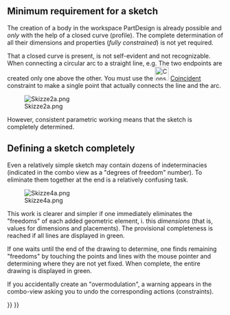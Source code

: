 <languages/>

{{TutorialInfo
|Topic=Sketch
|Level=Beginner
|Author=[[User:Maker|Maker]]
|Time=
|FCVersion=
}}

== Minimum requirement for a sketch ==

The creation of a body in the workspace PartDesign is already possible and ''only'' with the help of a closed curve (profile). The complete determination of all their dimensions and properties (''fully constrained'') is not yet required.

That a closed curve is present, is not self-evident and not recognizable. When connecting a circular arc to a straight line, e.g. The two endpoints are created only one above the other. You must use the [[Image:Constraint_PointOnPoint.svg|32px]] [[Sketcher ConstrainCoincident|Coincident]] constraint to make a single point that actually connects the line and the arc.

[[File:Skizze2a.png]]

{{Caption|A simple sketch. 
Left: Curve only in four places (red, automatic constraints when drawing with [[File: Sketcher_CreatePolyline.svg|32px]] [[Sketcher_CreatePolyline|Polyline]]) closed. 
Middle: Warning - ... broken face (broken curve). 
Right: Curve closed at remaining four places (green)}}

However, consistent parametric working means that the sketch is completely determined.

== Defining a sketch completely ==

Even a relatively simple sketch may contain dozens of indeterminacies (indicated in the combo view as a "degrees of freedom" number). To eliminate them together at the end is a relatively confusing task.

[[File:Skizze4a.png]]

{{Caption|A simple sketch; completely determined by 25 constraints, of which only 5 are dimension constraints.}}

This work is clearer and simpler if one immediately eliminates the "freedoms" of each added geometric element, i. this '' dimensions '' (that is, values for dimensions and placements). The provisional completeness is reached if all lines are displayed in green.

If one waits until the end of the drawing to determine, one finds remaining "freedoms" by touching the points and lines with the mouse pointer and determining where they are not yet fixed. When complete, the entire drawing is displayed in green.

If you accidentally create an "overmodulation", a warning appears in the combo-view asking you to undo the corresponding actions (constraints).

{{Sketcher Tools navi{{#translation:}}}}
{{Userdocnavi{{#translation:}}}}
{{clear}}